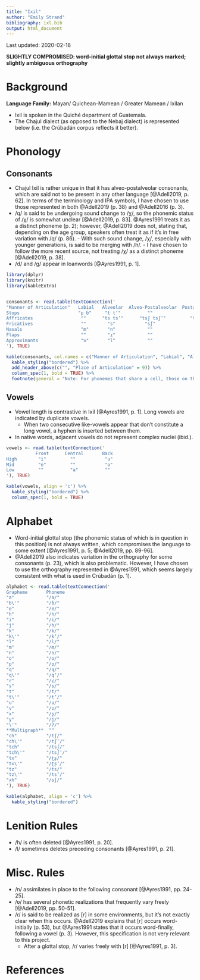 ```yaml
---
title: "Ixil"
author: "Emily Strand"
bibliography: ixl.bib
output: html_document
---
```


Last updated: 2020-02-18

**SLIGHTLY COMPROMISED: word-initial glottal stop not always marked; slightly ambiguous orthography**

# Background

**Language Family:** Mayan/ Quichean-Mamean / Greater Mamean / Ixilan

* Ixil is spoken in the Quiché department of Guatemala.
* The Chajul dialect (as opposed to the Nebaj dialect) is represented below (i.e. the Crúbadán corpus reflects it better).

# Phonology

## Consonants

* Chajul Ixil is rather unique in that it has alveo-postalveolar consonants, which are said not to be present in any other language [@Adell2019, p. 62]. In terms of the terminology and IPA symbols, I have chosen to use those represented in both @Adell2019 (p. 38) and @Adell2016 (p. 3).
* /q/ is said to be undergoing sound change to /χ/, so the phonemic status of /χ/ is somewhat unclear [@Adell2019, p. 83]. @Ayres1991 treats it as a distinct phoneme (p. 2); however, @Adell2019 does not, stating that, depending on the age group, speakers often treat it as if it's in free variation with /q/ (p. 86).
      - With such sound change, /χ/, especially with younger generations, is said to be merging with /h/.
      - I have chosen to follow the more recent source, not treating /χ/ as a distinct phoneme [@Adell2019, p. 38].
* /d/ and /ɡ/ appear in loanwords [@Ayres1991, p. 1].

```r

library(dplyr)
library(knitr)
library(kableExtra)


consonants <- read.table(textConnection('
"Manner of Articulation"   Labial   Alveolar  Alveo-Postalveolar  Postalveolar  Retroflex  Palatal  Velar    Uvular  Glottal   
Stops                      "p ɓ"     "t tʼ"          ""                ""          ""        ""     "k kʼ"   "q qʼ"    "ʔ"
Affricates                  ""      "ts tsʼ"      "tsʃ tsʃʼ"         "tʃ tʃʼ"    "ʈʂ ʈʂʼ"    ""      ""        ""      ""
Fricatives                  ""        "s"           "sʃ"               ""          "ʂ"       ""      ""        ""     "h"
Nasals                      "m"       "n"            ""                ""          ""        ""      ""        ""      ""
Flaps                       ""        "ɾ"            ""                ""          ""        ""      ""        ""      ""
Approximants                "ʋ"       "l"            ""                ""          ""        "j"     ""        ""      ""
'), TRUE)

kable(consonants, col.names = c("Manner of Articulation", "Labial", "Alveolar", "Alveo-Postalveolar", "Postalveolar", "Retroflex", "Palatal", "Velar", "Uvular", "Glottal"), align = 'c') %>%
  kable_styling("bordered") %>%
  add_header_above(c("", "Place of Articulation" = 9)) %>%
  column_spec(1, bold = TRUE) %>%
  footnote(general = "Note: For phonemes that share a cell, those on the left are plain and those on the right are ejectives. The labial stop on the right is an implosive.", general_title = "")
```

## Vowels

* Vowel length is contrastive in Ixil [@Ayres1991, p. 1]. Long vowels are indicated by duplicate vowels.
    - When two consecutive like-vowels appear that don't constitute a long vowel, a hyphen is inserted between them.
* In native words, adjacent vowels do not represent complex nuclei (ibid.).

```r

vowels <- read.table(textConnection('
           Front      Central       Back
High        "i"         ""           "u"
Mid         "e"         ""           "o"
Low         ""          "a"          ""
'), TRUE)

kable(vowels, align = 'c') %>%
  kable_styling("bordered") %>%
  column_spec(1, bold = TRUE)

```

# Alphabet

* Word-initial glottal stop (the phonemic status of which is in question in this position) is not always written, which compromises the language to some extent [@Ayres1991, p. 5; @Adell2019, pp. 89-96].
* @Adell2019 also indicates variation in the orthography for some consonants (p. 23), which is also problematic. However, I have chosen to use the orthography represented in @Ayres1991, which seems largely consistent with what is used in Crúbadán (p. 1).

```r

alphabet <- read.table(textConnection('
Grapheme       Phoneme
"a"            "/a/"
"b\'"          "/ɓ/"
"e"            "/e/"
"h"            "/h/"
"i"            "/i/"
"j"            "/h/"
"k"            "/k/"
"k\'"          "/kʼ/"
"l"            "/l/"
"m"            "/m/"
"n"            "/n/"
"o"            "/o/"
"p"            "/p/"
"q"            "/q/"
"q\'"          "/qʼ/"
"r"            "/ɾ/"
"s"            "/s/"
"t"            "/t/"
"t\'"          "/tʼ/"
"u"            "/u/"
"v"            "/ʋ/"
"x"            "/ʂ/"
"y"            "/j/"
"\'"           "/ʔ/"
**Multigraph**  ""
"ch"           "/tʃ/"
"ch\'"         "/tʃʼ/"
"tch"          "/tsʃ/"
"tch\'"        "/tsʃʼ/"
"tx"           "/ʈʂ/"
"tx\'"         "/ʈʂʼ/"
"tz"           "/ts/"
"tz\'"         "/tsʼ/"
"xh"           "/sʃ/"
'), TRUE)

kable(alphabet, align = 'c') %>%
  kable_styling("bordered")
```

# Lenition Rules

* /h/ is often deleted [@Ayres1991, p. 20].
* /l/ sometimes deletes preceding consonants [@Ayres1991, p. 21].

# Misc. Rules

* /n/ assimilates in place to the following consonant [@Ayres1991, pp. 24-25].
* /ʋ/ has several phonetic realizations that frequently vary freely [@Adell2019, pp. 50-51].
* /ɾ/ is said to be realized as [r] in some environments, but it's not exactly clear when this occurs. @Adell2019 explains that [r] occurs word-initially (p. 53), but @Ayres1991 states that it occurs word-finally, following a vowel (p. 3). However, this specification is not very relevant to this project.
    - After a glottal stop, /ɾ/ varies freely with [r] [@Ayres1991, p. 3].

# References
